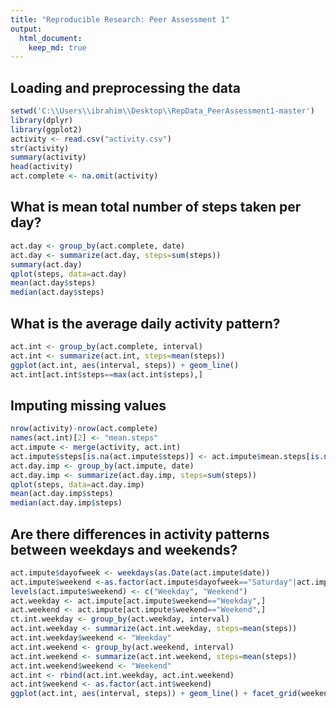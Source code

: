 ---
title: "Reproducible Research: Peer Assessment 1"
output: 
  html_document:
    keep_md: true
---


## Loading and preprocessing the data
```{r temp,echo=TRUE}
setwd('C:\\Users\\ibrahim\\Desktop\\RepData_PeerAssessment1-master')
library(dplyr)
library(ggplot2)
activity <- read.csv("activity.csv")
str(activity)
summary(activity)
head(activity)
act.complete <- na.omit(activity)
```

## What is mean total number of steps taken per day?

```{r temp,echo=TRUE}
act.day <- group_by(act.complete, date)
act.day <- summarize(act.day, steps=sum(steps))
summary(act.day)
qplot(steps, data=act.day)
mean(act.day$steps)
median(act.day$steps)
```


## What is the average daily activity pattern?

```{r temp,echo=TRUE}
act.int <- group_by(act.complete, interval)
act.int <- summarize(act.int, steps=mean(steps))
ggplot(act.int, aes(interval, steps)) + geom_line()
act.int[act.int$steps==max(act.int$steps),]
```



## Imputing missing values


```{r temp,echo=TRUE}
nrow(activity)-nrow(act.complete)
names(act.int)[2] <- "mean.steps"
act.impute <- merge(activity, act.int)
act.impute$steps[is.na(act.impute$steps)] <- act.impute$mean.steps[is.na(act.impute$steps)]
act.day.imp <- group_by(act.impute, date)
act.day.imp <- summarize(act.day.imp, steps=sum(steps))
qplot(steps, data=act.day.imp)
mean(act.day.imp$steps)
median(act.day.imp$steps)
```


## Are there differences in activity patterns between weekdays and weekends?


```{r temp,echo=TRUE}
act.impute$dayofweek <- weekdays(as.Date(act.impute$date))
act.impute$weekend <-as.factor(act.impute$dayofweek=="Saturday"|act.impute$dayofweek=="Sunday")
levels(act.impute$weekend) <- c("Weekday", "Weekend")
act.weekday <- act.impute[act.impute$weekend=="Weekday",]
act.weekend <- act.impute[act.impute$weekend=="Weekend",]
ct.int.weekday <- group_by(act.weekday, interval)
act.int.weekday <- summarize(act.int.weekday, steps=mean(steps))
act.int.weekday$weekend <- "Weekday"
act.int.weekend <- group_by(act.weekend, interval)
act.int.weekend <- summarize(act.int.weekend, steps=mean(steps))
act.int.weekend$weekend <- "Weekend"
act.int <- rbind(act.int.weekday, act.int.weekend)
act.int$weekend <- as.factor(act.int$weekend)
ggplot(act.int, aes(interval, steps)) + geom_line() + facet_grid(weekend ~ .)
```
